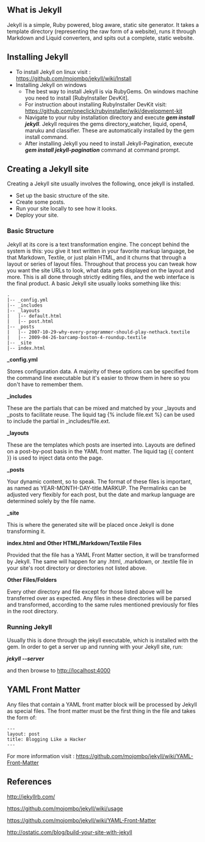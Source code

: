 
== What is Jekyll ==
Jekyll is a simple, Ruby powered, blog aware, static site generator. It takes a template directory (representing the raw form of a website), runs it through Markdown and Liquid converters, and spits out a complete, static website.

== Installing Jekyll ==
*To install Jekyll on linux visit : https://github.com/mojombo/jekyll/wiki/Install
*Installing Jekyll on windows
**The best way to install Jekyll is via RubyGems. On windows machine you need to install [RubyInstaller DevKit].
**For instruction about installing RubyInstaller DevKit visit:  https://github.com/oneclick/rubyinstaller/wiki/development-kit
**Navigate to your ruby installation directory and execute '''''gem install jekyll'''''. Jekyll requires the gems directory_watcher, liquid, open4, maruku and classifier. These are automatically installed by the gem install command.
**After installing Jekyll you need to install Jekyll-Pagination, execute '''''gem install jekyll-pagination''''' command at command prompt.

== Creating a Jekyll site ==
Creating a Jekyll site usually involves the following, once jekyll is installed.
*Set up the basic structure of the site.
*Create some posts.
*Run your site locally to see how it looks.
*Deploy your site.

=== Basic Structure ===
Jekyll at its core is a text transformation engine. The concept behind the system is this: you give it text written in your favorite markup language, be that Markdown, Textile, or just plain HTML, and it churns that through a layout or series of layout files. Throughout that process you can tweak how you want the site URLs to look, what data gets displayed on the layout and more. This is all done through strictly editing files, and the web interface is the final product.
A basic Jekyll site usually looks something like this:
<pre>
.
|-- _config.yml
|-- _includes
|-- _layouts
|   |-- default.html
|   |-- post.html
|-- _posts
|   |-- 2007-10-29-why-every-programmer-should-play-nethack.textile
|   |-- 2009-04-26-barcamp-boston-4-roundup.textile
|-- _site
|-- index.html
</pre>

'''_config.yml'''

Stores configuration data. A majority of these options can be specified from the command line executable but it's easier to throw them in here so you don't have to remember them.

'''_includes'''

These are the partials that can be mixed and matched by your _layouts and _posts to facilitate reuse. The liquid tag {% include file.ext %} can be used to include the partial in _includes/file.ext.

'''_layouts'''

These are the templates which posts are inserted into. Layouts are defined on a post-by-post basis in the YAML front matter. The liquid tag {{ content }} is used to inject data onto the page.

'''_posts'''

Your dynamic content, so to speak. The format of these files is important, as named as YEAR-MONTH-DAY-title.MARKUP. The Permalinks can be adjusted very flexibly for each post, but the date and markup language are determined solely by the file name.

'''_site'''

This is where the generated site will be placed once Jekyll is done transforming it. 

'''index.html and Other HTML/Markdown/Textile Files'''

Provided that the file has a YAML Front Matter section, it will be transformed by Jekyll. The same will happen for any .html, .markdown, or .textile file in your site's root directory or directories not listed above.

'''Other Files/Folders'''

Every other directory and file except for those listed above will be transferred over as expected. Any files in these directories will be parsed and transformed, according to the same rules mentioned previously for files in the root directory.

===Running Jekyll===

Usually this is done through the jekyll executable, which is installed with the gem. In order to get a server up and running with your Jekyll site, run:

'''''jekyll --server'''''

and then browse to http://localhost:4000

== YAML Front Matter ==
Any files that contain a YAML front matter block will be processed by Jekyll as special files. The front matter must be the first thing in the file and takes the form of:
<pre>
---
layout: post
title: Blogging Like a Hacker
---
</pre>
For more information visit : https://github.com/mojombo/jekyll/wiki/YAML-Front-Matter

== References ==

http://jekyllrb.com/

https://github.com/mojombo/jekyll/wiki/usage

https://github.com/mojombo/jekyll/wiki/YAML-Front-Matter

http://ostatic.com/blog/build-your-site-with-jekyll

